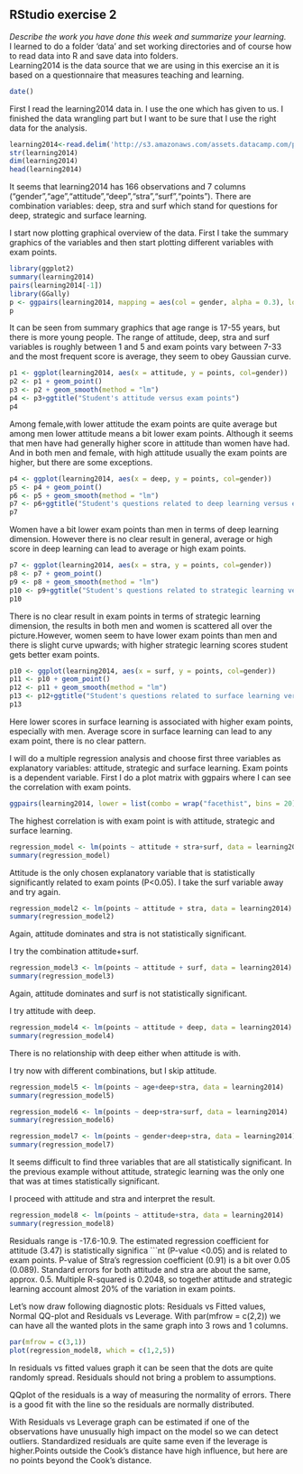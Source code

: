 ## RStudio exercise 2 

*Describe the work you have done this week and summarize your learning.*  
I learned to do a folder 'data' and set working directories and of course how to read data into R and save data into folders.  
Learning2014 is the data source that we are using in this exercise an it is based on a questionnaire that measures teaching and learning.

```r
date()
```
First I read the learning2014 data in. I use the one which has given to us. I finished the data wrangling part but I want to be sure that I use the right data for the analysis.

```r
learning2014<-read.delim('http://s3.amazonaws.com/assets.datacamp.com/production/course_2218/datasets/learning2014.txt',sep = ",")
str(learning2014)
dim(learning2014)
head(learning2014)
```
It seems that learning2014 has 166 observations and 7 columns ("gender","age","attitude","deep","stra","surf","points").
There are combination variables: deep, stra and surf which stand for questions for deep, strategic and surface learning.

I start now plotting graphical overview of the data. First I take the summary graphics of the variables and then start plotting different variables with exam points.
```r
library(ggplot2)
summary(learning2014)
pairs(learning2014[-1])
library(GGally)
p <- ggpairs(learning2014, mapping = aes(col = gender, alpha = 0.3), lower = list(combo = wrap("facethist", bins = 20)))
p
```
It can be seen from summary graphics that age range is 17-55 years, but there is more young people. The range of attitude, deep, stra and surf variables is roughly between 1 and 5 and exam points vary between 7-33 and the most frequent score is average, they seem to obey Gaussian curve.


```r
p1 <- ggplot(learning2014, aes(x = attitude, y = points, col=gender))
p2 <- p1 + geom_point()
p3 <- p2 + geom_smooth(method = "lm")
p4 <- p3+ggtitle("Student's attitude versus exam points")
p4
```

Among female,with lower attitude the exam points are quite average but among men lower attitude means a bit lower exam points. Although it seems that men have had generally higher score in attitude than women have had.
And in both men and female, with high attitude usually the exam points are higher, but there are some exceptions.


```r
p4 <- ggplot(learning2014, aes(x = deep, y = points, col=gender))
p5 <- p4 + geom_point()
p6 <- p5 + geom_smooth(method = "lm")
p7 <- p6+ggtitle("Student's questions related to deep learning versus exam points")
p7
```

Women have a bit lower exam points than men in terms of deep learning dimension. However there is no clear result in general, average or high score in deep learning can lead to average or high exam points.
```r
p7 <- ggplot(learning2014, aes(x = stra, y = points, col=gender))
p8 <- p7 + geom_point()
p9 <- p8 + geom_smooth(method = "lm")
p10 <- p9+ggtitle("Student's questions related to strategic learning versus exam points")
p10
```
There is no clear result in exam points in terms of strategic learning dimension, the results in both men and women is scattered all over the picture.However, women seem to have lower exam points than men and there is slight curve upwards; with higher strategic learning scores student gets better exam points.

```r
p10 <- ggplot(learning2014, aes(x = surf, y = points, col=gender))
p11 <- p10 + geom_point()
p12 <- p11 + geom_smooth(method = "lm")
p13 <- p12+ggtitle("Student's questions related to surface learning versus exam points")
p13
```
Here lower scores in surface learning is associated with higher exam points, especially with men. Average score in surface learning can lead to any exam point, there is no clear pattern.


I will do a multiple regression analysis and choose first three variables as explanatory variables: attitude, strategic and surface learning. Exam points is a dependent variable.
First I do a plot matrix with ggpairs where I can see the correlation with exam points.


```r
ggpairs(learning2014, lower = list(combo = wrap("facethist", bins = 20)))
```
The highest correlation is with exam point is with attitude, strategic and surface learning.

```r
regression_model <- lm(points ~ attitude + stra+surf, data = learning2014)
summary(regression_model)
```
Attitude is the only chosen explanatory variable that is statistically significantly related to exam points (P<0.05). I take the surf variable away and try  again.

```r
regression_model2 <- lm(points ~ attitude + stra, data = learning2014)
summary(regression_model2)
```
Again, attitude dominates and stra is not statistically significant.

I try the combination attitude+surf.
```r
regression_model3 <- lm(points ~ attitude + surf, data = learning2014)
summary(regression_model3)
```
Again, attitude dominates and surf is not statistically significant.

I try attitude with deep.

```r
regression_model4 <- lm(points ~ attitude + deep, data = learning2014)
summary(regression_model4)
```
There is no relationship with deep either when attitude is with.

I try now with different combinations, but I skip attitude.

```r
regression_model5 <- lm(points ~ age+deep+stra, data = learning2014)
summary(regression_model5)
```
```r
regression_model6 <- lm(points ~ deep+stra+surf, data = learning2014)
summary(regression_model6)
```
```r
regression_model7 <- lm(points ~ gender+deep+stra, data = learning2014)
summary(regression_model7)
```
It seems difficult to find three variables that are all statistically significant. In the previous example without attitude, strategic learning was the only one that was at times statistically significant.

I proceed with attitude and stra and interpret the result.

```r
regression_model8 <- lm(points ~ attitude+stra, data = learning2014)
summary(regression_model8)
```
Residuals range is -17.6-10.9.
The estimated regression coefficient for attitude (3.47) is statistically significa
```nt (P-value <0.05) and is related to exam points. P-value of Stra's regression coefficient (0.91) is a bit over 0.05 (0.089). Standard errors for both attitude and stra are about the same, approx. 0.5. 
Multiple R-squared is 0.2048, so together attitude and strategic learning account almost 20% of the variation in exam points.

Let's now draw following diagnostic plots: Residuals vs Fitted values, Normal QQ-plot and Residuals vs Leverage.
With par(mfrow = c(2,2)) we can have all the wanted plots in the same graph into 3 rows and 1 columns.


```r
par(mfrow = c(3,1))
plot(regression_model8, which = c(1,2,5))
```

In residuals vs fitted values graph it can be seen that the dots are quite randomly spread. Residuals should not bring a problem to assumptions.

QQplot of the residuals is a way of measuring the normality of errors. There is a good fit with the line so the residuals are normally distributed. 

With Residuals vs Leverage graph can be estimated if one of the observations have unusually high impact on the model so we can detect outliers. Standardized residuals are quite same even if the leverage is higher.Points outside the Cook's distance have high influence, but here are no points beyond the Cook's distance.
```r

```
